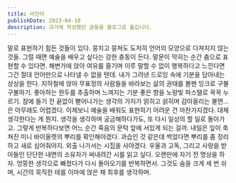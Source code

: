 ```yaml
---
title: 비언어
publishDate: 2023-04-18
description: 과거에 작성했던 글들을 블로그로 옮깁니다.
---
```


말로 표현하기 힘든 것들이 있다. 뭉치고 뭉쳐도 도저히 언어의 모양으로 다져지지 않는 것들. 그럴 때면 예술을 배우고 싶다는 강한 충동이 든다. 말문이 막히는 순간 춤으로 표현할 수 있다면. 해변가에 앉아 여유를 즐기며 이루 말할 수 없이 행복하다고 느낀다면 그건 절대 언어만으로 나타낼 수 없을 텐데. 내가 그려낸 드로잉 속에 기분을 담아내는 상상을 한다. 지하철에 앉아 무표정의 사람들을 바라보는 삶의 권태를 볼펜 잉크로 구불구불하기. 좋아하는 원두를 추출하며 느껴지는 기분 좋은 향을 노랑빛 파스텔로 꾹꾹 누르기. 잠에 들기 전 끝없이 뻗어나가는 생각의 가지가 얽히고 섥히며 감아올리는 불면...은 아무래도 어렵겠다. 이제보니 예술을 배워도 표현하기 어려운 건 마찬가지겠다. 대체 생각한다는 게 뭔지. 생각을 생각하며 궁금해하다가도, 또 다시 일상의 할 일로 돌아가고. 그렇게 반복하다보면 어느 순간 죽음의 문턱 앞에 서있게 되는 걸까. 내일은 잎이 축 쳐진 미니 바이올렛의 뿌리를 확인해야겠다. 과습인 것 같은데 썩었다면 뿌리를 좀 정리하고 새로 심어줘야지. 외출 나가서는 시집을 사야겠다. 우울과 고독, 그리고 사랑을 받아들인 단단한 내면의 소유자가 써내려간 시를 읽고 싶다. 오랜만에 자기 전 명상을 하자. 엉뚱한 생각으로 빠졌다가 다시 돌아오기를 반복하면서. 그것도 숨을 크게 세 번 쉬며, 시간의 묵직한 테를 이마에 얹은 채 최후를 생각하며.
